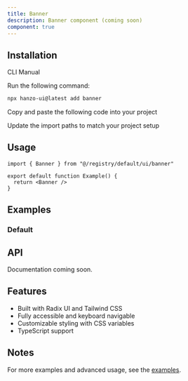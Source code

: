 ```yaml
---
title: Banner
description: Banner component (coming soon)
component: true
---
```


<ComponentPreview name="banner-demo" />

## Installation

<Tabs defaultValue="cli">

<TabsList>
  <TabsTrigger value="cli">CLI</TabsTrigger>
  <TabsTrigger value="manual">Manual</TabsTrigger>
</TabsList>

<TabsContent value="cli">

<Steps>

<Step>Run the following command:</Step>

```bash
npx hanzo-ui@latest add banner
```

</Steps>

</TabsContent>

<TabsContent value="manual">

<Steps>

<Step>Copy and paste the following code into your project</Step>

<ComponentSource name="banner" />

<Step>Update the import paths to match your project setup</Step>

</Steps>

</TabsContent>

</Tabs>

## Usage

```tsx
import { Banner } from "@/registry/default/ui/banner"

export default function Example() {
  return <Banner />
}
```

## Examples

### Default

<ComponentPreview name="banner-demo" />

## API

Documentation coming soon.

## Features

- Built with Radix UI and Tailwind CSS
- Fully accessible and keyboard navigable
- Customizable styling with CSS variables
- TypeScript support

## Notes

For more examples and advanced usage, see the [examples](/examples).
